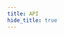 ```yaml
---
title: API
hide_title: true
---
```



<FeatureIcon src={wexinMiniProgram} title="API" />
<LinkList
  data={[
    {
      title: "Clipboard",
      link: "/docs/wexin-mini-program/api/clipboard",
      src: wexinMiniProgram,
    },
    {
      title: "Share",
      link: "/docs/wexin-mini-program/api/share",
      src: wexinMiniProgram,
    },
  ]}
/>
